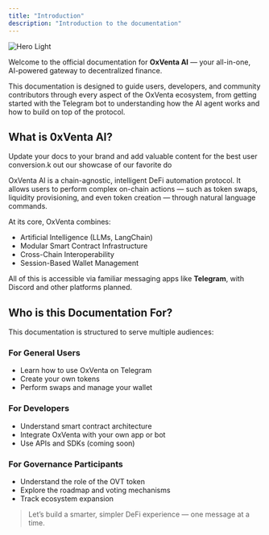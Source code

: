 ```yaml
---
title: "Introduction"
description: "Introduction to the documentation"
---
```


<img
  className="block dark:hidden"
  src="/images/hero-light.png"
  alt="Hero Light"
/>

Welcome to the official documentation for **OxVenta AI** — your all-in-one, AI-powered gateway to decentralized finance.

This documentation is designed to guide users, developers, and community contributors through every aspect of the OxVenta ecosystem, from getting started with the Telegram bot to understanding how the AI agent works and how to build on top of the protocol.

## What is 0xVenta AI?

Update your docs to your brand and add valuable content for the best user conversion.k out our showcase of our favorite do

OxVenta AI is a chain-agnostic, intelligent DeFi automation protocol. It allows users to perform complex on-chain actions — such as token swaps, liquidity provisioning, and even token creation — through natural language commands.

At its core, OxVenta combines:

- Artificial Intelligence (LLMs, LangChain)
- Modular Smart Contract Infrastructure
- Cross-Chain Interoperability
- Session-Based Wallet Management

All of this is accessible via familiar messaging apps like **Telegram**, with Discord and other platforms planned.

## Who is this Documentation For?

This documentation is structured to serve multiple audiences:

### For General Users

- Learn how to use OxVenta on Telegram
- Create your own tokens
- Perform swaps and manage your wallet

### For Developers

- Understand smart contract architecture
- Integrate OxVenta with your own app or bot
- Use APIs and SDKs (coming soon)

### For Governance Participants

- Understand the role of the OVT token
- Explore the roadmap and voting mechanisms
- Track ecosystem expansion

> Let’s build a smarter, simpler DeFi experience — one message at a time.